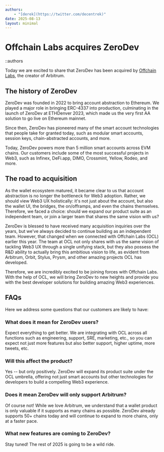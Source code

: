 ```yaml
---
authors:
    - "[derek](https://twitter.com/decentrek)"
date: 2025-08-13
layout: minimal
---
```


# Offchain Labs acquires ZeroDev

::authors

Today we are excited to share that ZeroDev has been acquired by [Offchain Labs](https://www.offchainlabs.com/), the creator of Arbitrum.

## The history of ZeroDev

ZeroDev was founded in 2022 to bring account abstraction to Ethereum.  We played a major role in bringing ERC-4337 into production, culminating in the launch of ZeroDev at ETHDenver 2023, which made us the very first AA solution to go live on Ethereum mainnet.

Since then, ZeroDev has pioneered many of the smart account technologies that people take for granted today, such as modular smart accounts, session keys, chain-abstracted accounts, and more.

Today, ZeroDev powers more than 5 million smart accounts across EVM chains.  Our customers include some of the most successful projects in Web3, such as Infinex, DeFi.app, DIMO, Crossmint, Yellow, Rodeo, and more.

## The road to acquisition

As the wallet ecosystem matured, it became clear to us that account abstraction is no longer the bottleneck for Web3 adoption.  Rather, we should view Web3 UX holistically: it's not just about the account, but also the wallet UI, the bridges, the on/offramps, and even the chains themselves.  Therefore, we faced a choice: should we expand our product suite as an independent team, or join a larger team that shares the same vision with us?

ZeroDev is blessed to have received many acquisition inquiries over the years, but we've always decided to continue building as an independent team.  However, that changed when we connected with Offchain Labs (OCL) earlier this year.  The team at OCL not only shares with us the same vision of tackling Web3 UX through a single unifying stack, but they also possess the R&D ability to actually bring this ambitious vision to life, as evident from Arbitrum, Orbit, Stylus, Prysm, and other amazing projects OCL has developed.

Therefore, we are incredibly excited to be joining forces with Offchain Labs.  With the help of OCL, we will bring ZeroDev to new heights and provide you with the best developer solutions for building amazing Web3 experiences.

## FAQs

Here we address some questions that our customers are likely to have:

### What does it mean for ZeroDev users?

Expect everything to get better.  We are integrating with OCL across all functions such as engineering, support, SRE, marketing, etc., so you can expect not just more features but also better support, higher uptime, more tweets, etc.

### Will this affect the product?

Yes -- but only positively.  ZeroDev will expand its product suite under the OCL umbrella, offering not just smart accounts but other technologies for developers to build a compelling Web3 experience.

### Does it mean ZeroDev will only support Arbitrum?

Of course not!  While we love Arbitrum, we understand that a wallet product is only valuable if it supports as many chains as possible.  ZeroDev already supports 50+ chains today and will continue to expand to more chains, only at a faster pace.

### What new features are coming to ZeroDev?

Stay tuned!  The rest of 2025 is going to be a wild ride.
